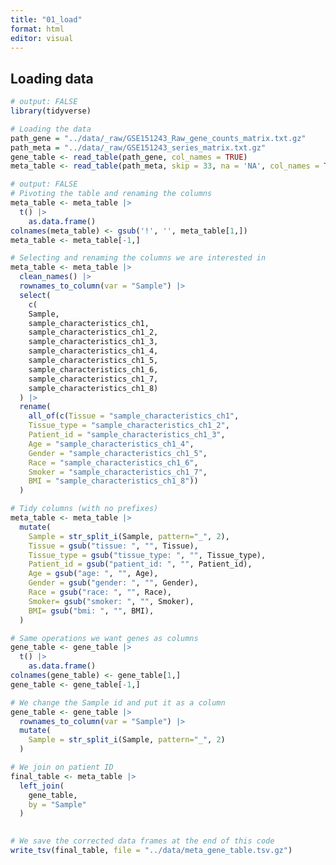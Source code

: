 ```yaml
---
title: "01_load"
format: html
editor: visual
---
```


## Loading data

```r
# output: FALSE
library(tidyverse)
```

```r
# Loading the data
path_gene = "../data/_raw/GSE151243_Raw_gene_counts_matrix.txt.gz"
path_meta = "../data/_raw/GSE151243_series_matrix.txt.gz"
gene_table <- read_table(path_gene, col_names = TRUE)
meta_table <- read_table(path_meta, skip = 33, na = 'NA', col_names = TRUE)
```

```r
# output: FALSE
# Pivoting the table and renaming the columns
meta_table <- meta_table |>
  t() |>
    as.data.frame()
colnames(meta_table) <- gsub('!', '', meta_table[1,])
meta_table <- meta_table[-1,]
```

```r
# Selecting and renaming the columns we are interested in
meta_table <- meta_table |>
  clean_names() |>
  rownames_to_column(var = "Sample") |>
  select(
    c(
    Sample, 
    sample_characteristics_ch1,
    sample_characteristics_ch1_2,
    sample_characteristics_ch1_3,
    sample_characteristics_ch1_4,
    sample_characteristics_ch1_5,
    sample_characteristics_ch1_6,
    sample_characteristics_ch1_7,
    sample_characteristics_ch1_8)
  ) |>
  rename(
    all_of(c(Tissue = "sample_characteristics_ch1",
    Tissue_type = "sample_characteristics_ch1_2",
    Patient_id = "sample_characteristics_ch1_3",
    Age = "sample_characteristics_ch1_4", 
    Gender = "sample_characteristics_ch1_5",
    Race = "sample_characteristics_ch1_6",
    Smoker = "sample_characteristics_ch1_7",
    BMI = "sample_characteristics_ch1_8"))
  )
```

```r
# Tidy columns (with no prefixes)
meta_table <- meta_table |>
  mutate(
    Sample = str_split_i(Sample, pattern="_", 2),
    Tissue = gsub("tissue: ", "", Tissue),
    Tissue_type = gsub("tissue_type: ", "", Tissue_type),
    Patient_id = gsub("patient_id: ", "", Patient_id),
    Age = gsub("age: ", "", Age),
    Gender = gsub("gender: ", "", Gender),
    Race = gsub("race: ", "", Race),
    Smoker= gsub("smoker: ", "", Smoker),
    BMI= gsub("bmi: ", "", BMI),
  )
```

```r
# Same operations we want genes as columns
gene_table <- gene_table |>
  t() |>
    as.data.frame()
colnames(gene_table) <- gene_table[1,]
gene_table <- gene_table[-1,]
```

```r
# We change the Sample id and put it as a column
gene_table <- gene_table |>
  rownames_to_column(var = "Sample") |>
  mutate(
    Sample = str_split_i(Sample, pattern="_", 2)
  )
```

```r
# We join on patient ID
final_table <- meta_table |>
  left_join(
    gene_table,
    by = "Sample"
  )
    
```

```r
# We save the corrected data frames at the end of this code
write_tsv(final_table, file = "../data/meta_gene_table.tsv.gz")
```
